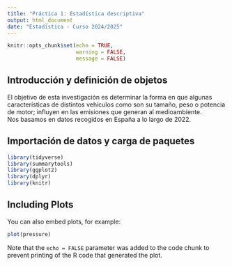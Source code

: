 ```yaml
---
title: "Práctica 1: Estadística descriptiva"
output: html_document
date: "Estadística - Curso 2024/2025"
---
```


```r
knitr::opts_chunk$set(echo = TRUE,
                      warning = FALSE,
                      message = FALSE)
```

## Introducción y definición de objetos

El objetivo de esta investigación es determinar la forma en que algunas características de distintos vehículos como son su tamaño, peso o potencia de motor; influyen en las emisiones que generan al medioambiente.\
Nos basamos en datos recogidos en España a lo largo de 2022.

## Importación de datos y carga de paquetes
```r
library(tidyverse)
library(summarytools)
library(ggplot2)
library(dplyr)
library(knitr) 
```

## Including Plots

You can also embed plots, for example:

```r
plot(pressure)
```

Note that the `echo = FALSE` parameter was added to the code chunk to prevent printing of the R code that generated the plot.
